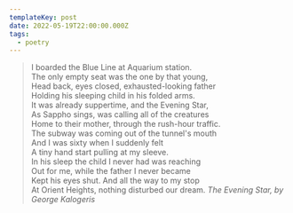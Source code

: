 ```yaml
---
templateKey: post
date: 2022-05-19T22:00:00.000Z
tags:
  - poetry
---
```

> I boarded the Blue Line at Aquarium station.<br/>
> The only empty seat was the one by that young,<br/>
> Head back, eyes closed, exhausted-looking father<br/>
> Holding his sleeping child in his folded arms.<br/>
> It was already suppertime, and the Evening Star,<br/>
> As Sappho sings, was calling all of the creatures<br/>
> Home to their mother, through the rush-hour traffic.<br/>
> The subway was coming out of the tunnel's mouth<br/>
> And I was sixty when I suddenly felt<br/>
> A tiny hand start pulling at my sleeve.<br/>
> In his sleep the child I never had was reaching<br/>
> Out for me, while the father I never became<br/>
> Kept his eyes shut. And all the way to my stop<br/>
> At Orient Heights, nothing disturbed our dream.
> <cite>The Evening Star, by George Kalogeris</cite>

